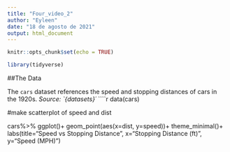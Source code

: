 ```yaml
---
title: "Four_video_2"
author: "Eyleen"
date: "18 de agosto de 2021"
output: html_document
---
```


```r
knitr::opts_chunk$set(echo = TRUE)

library(tidyverse)

```

##The Data


The `cars` dataset references the speed and stopping distances of cars in the 1920s.
*Source: `{datasets}´*
````r
data(cars)

#make scatterplot of speed and dist

cars%>%
  ggplot()+
  geom_point(aes(x=dist, y=speed))+
  theme_minimal()+
  labs(title="Speed vs Stopping Distance",
       x="Stopping Distance (ft)",
       y="Speed (MPH)")
